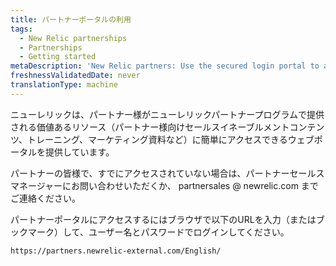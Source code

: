```yaml
---
title: パートナーポータルの利用
tags:
  - New Relic partnerships
  - Partnerships
  - Getting started
metaDescription: 'New Relic partners: Use the secured login portal to access content created specifically for you.'
freshnessValidatedDate: never
translationType: machine
---
```


ニューレリックは、パートナー様がニューレリックパートナープログラムで提供される価値あるリソース（パートナー様向けセールスイネーブルメントコンテンツ、トレーニング、マーケティング資料など）に簡単にアクセスできるウェブポータルを提供しています。

パートナーの皆様で、すでにアクセスされていない場合は、パートナーセールスマネージャーにお問い合わせいただくか、 partnersales @ newrelic.com までご連絡ください。

パートナーポータルにアクセスするにはブラウザで以下のURLを入力（またはブックマーク）して、ユーザー名とパスワードでログインしてください。

```
https://partners.newrelic-external.com/English/
```